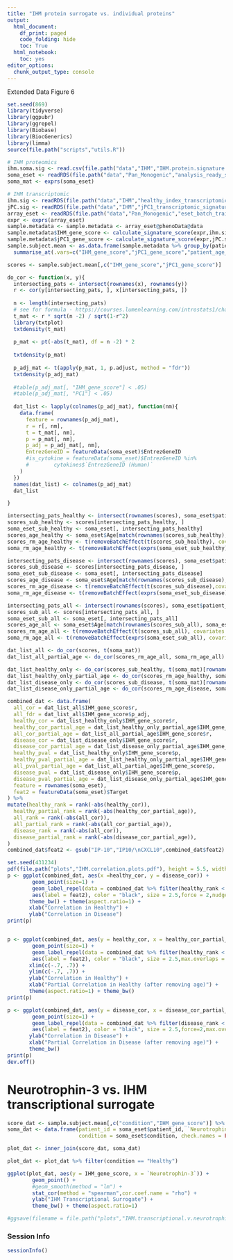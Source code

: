 ---
title: "IHM protein surrogate vs. individual proteins"
output:
  html_document:
    df_print: paged
    code_folding: hide
    toc: True
  html_notebook:
    toc: yes
editor_options:
  chunk_output_type: console
---

Extended Data Figure 6
```{r setup,message=F}
set.seed(869)
library(tidyverse)
library(ggpubr)
library(ggrepel)
library(Biobase)
library(BiocGenerics)
library(limma)
source(file.path("scripts","utils.R"))

# IHM proteomics 
ihm.soma.sig <- read.csv(file.path("data","IHM","IHM.protein.signature.txt"),sep = "\t",strip.white = T,stringsAsFactors = F)
soma_eset <- readRDS(file.path("data","Pan_Monogenic","analysis_ready_subject_level_training_somalogic.rds"))
soma_mat <- exprs(soma_eset)

# IHM transcriptomic
ihm.sig <- readRDS(file.path("data","IHM","healthy_index_transcriptomic_signature_2021_04_19.rds"))
jPC.sig <- readRDS(file.path("data","IHM","jPC1_transcriptomic_signature.rds"))
array_eset <- readRDS(file.path("data","Pan_Monogenic","eset_batch_training.rds"))
expr <- exprs(array_eset)
sample.metadata <- sample.metadata <- array_eset@phenoData@data
sample.metadata$IHM_gene_score <- calculate_signature_score(expr,ihm.sig$positive,ihm.sig$negative)
sample.metadata$jPC1_gene_score <- calculate_signature_score(expr,jPC.sig$positive,jPC.sig$negative)
sample.subject.mean <- as.data.frame(sample.metadata %>% group_by(patient_id,condition,race,gender) %>% 
  summarise_at(.vars=c("IHM_gene_score","jPC1_gene_score","patient_age_at_time_of_blood_draw"),.funs = mean)) %>% column_to_rownames("patient_id")
```

```{r}
scores <- sample.subject.mean[,c("IHM_gene_score","jPC1_gene_score")]

do_cor <- function(x, y){
  intersecting_pats <- intersect(rownames(x), rownames(y))
  r <- cor(y[intersecting_pats, ], x[intersecting_pats, ])
  
  n <- length(intersecting_pats)
  # see for formula - https://courses.lumenlearning.com/introstats1/chapter/testing-the-significance-of-the-correlation-coefficient/#:~:text=The%20p%2Dvalue%20is%20calculated,%E2%88%92%202%201%20%E2%88%92%20r%202%20.
  t_mat <- r * sqrt(n -2) / sqrt(1-r^2)
  library(txtplot)
  txtdensity(t_mat)
  
  p_mat <- pt(-abs(t_mat), df = n -2) * 2
  
  txtdensity(p_mat)
  
  p_adj_mat <- t(apply(p_mat, 1, p.adjust, method = "fdr"))
  txtdensity(p_adj_mat)
  
  #table(p_adj_mat[, "IHM_gene_score"] < .05)
  #table(p_adj_mat[, "PC1"] < .05)
  
  dat_list <- lapply(colnames(p_adj_mat), function(nm){
    data.frame(
      feature = rownames(p_adj_mat),
      r = r[, nm],
      t = t_mat[, nm],
      p = p_mat[, nm],
      p_adj = p_adj_mat[, nm],
      EntrezGeneID = featureData(soma_eset)$EntrezGeneID
      #is_cytokine = featureData(soma_eset)$EntrezGeneID %in% 
      #        cytokines$`EntrezGeneID (Human)`
    )
  })
  names(dat_list) <- colnames(p_adj_mat)
  dat_list

}

intersecting_pats_healthy <- intersect(rownames(scores), soma_eset$patient_id[soma_eset$condition == "Healthy"])
scores_sub_healthy <- scores[intersecting_pats_healthy, ]
soma_eset_sub_healthy <- soma_eset[, intersecting_pats_healthy]
scores_age_healthy <- soma_eset$Age[match(rownames(scores_sub_healthy), soma_eset$patient_id)]
scores_rm_age_healthy <- t(removeBatchEffect(t(scores_sub_healthy), covariates = scores_age_healthy))
soma_rm_age_healthy <- t(removeBatchEffect(exprs(soma_eset_sub_healthy), covariates = soma_eset_sub_healthy$Age))

intersecting_pats_disease <- intersect(rownames(scores), soma_eset$patient_id[soma_eset$condition != "Healthy"])
scores_sub_disease <- scores[intersecting_pats_disease, ]
soma_eset_sub_disease <- soma_eset[, intersecting_pats_disease]
scores_age_disease <- soma_eset$Age[match(rownames(scores_sub_disease), soma_eset$patient_id)]
scores_rm_age_disease <- t(removeBatchEffect(t(scores_sub_disease),covariates = scores_age_disease))
soma_rm_age_disease <- t(removeBatchEffect(exprs(soma_eset_sub_disease), covariates = soma_eset_sub_disease$Age))

intersecting_pats_all <- intersect(rownames(scores), soma_eset$patient_id)
scores_sub_all <- scores[intersecting_pats_all, ]
soma_eset_sub_all <- soma_eset[, intersecting_pats_all]
scores_age_all <- soma_eset$Age[match(rownames(scores_sub_all), soma_eset$patient_id)]
scores_rm_age_all <- t(removeBatchEffect(t(scores_sub_all), covariates = scores_age_all))
soma_rm_age_all <- t(removeBatchEffect(exprs(soma_eset_sub_all), covariates = soma_eset_sub_all$Age))

dat_list_all <- do_cor(scores, t(soma_mat))
dat_list_all_partial_age <- do_cor(scores_rm_age_all, soma_rm_age_all)

dat_list_healthy_only <- do_cor(scores_sub_healthy, t(soma_mat)[rownames(scores_sub_healthy), ])
dat_list_healthy_only_partial_age <- do_cor(scores_rm_age_healthy, soma_rm_age_healthy)
dat_list_disease_only <- do_cor(scores_sub_disease, t(soma_mat)[rownames(scores_sub_disease), ])
dat_list_disease_only_partial_age <- do_cor(scores_rm_age_disease, soma_rm_age_disease)

combined_dat <- data.frame(
  all_cor = dat_list_all$IHM_gene_score$r, 
  all_fdr = dat_list_all$IHM_gene_score$p_adj, 
  healthy_cor = dat_list_healthy_only$IHM_gene_score$r,
  healthy_cor_partial_age = dat_list_healthy_only_partial_age$IHM_gene_score$r,
  all_cor_partial_age = dat_list_all_partial_age$IHM_gene_score$r,
  disease_cor = dat_list_disease_only$IHM_gene_score$r,
  disease_cor_partial_age = dat_list_disease_only_partial_age$IHM_gene_score$r,
  healthy_pval = dat_list_healthy_only$IHM_gene_score$p,
  healthy_pval_partial_age = dat_list_healthy_only_partial_age$IHM_gene_score$p,
  all_pval_partial_age = dat_list_all_partial_age$IHM_gene_score$p,
  disease_pval = dat_list_disease_only$IHM_gene_score$p,
  disease_pval_partial_age = dat_list_disease_only_partial_age$IHM_gene_score$p,
  feature = rownames(soma_eset),
  feat2 = featureData(soma_eset)$Target
) %>%
mutate(healthy_rank = rank(-abs(healthy_cor)),
  healthy_partial_rank = rank(-abs(healthy_cor_partial_age)),
  all_rank = rank(-abs(all_cor)),
  all_partial_rank = rank(-abs(all_cor_partial_age)),
  disease_rank = rank(-abs(all_cor)),
  disease_partial_rank = rank(-abs(disease_cor_partial_age)),
)
combined_dat$feat2 <- gsub("IP-10","IP10/\nCXCL10",combined_dat$feat2)

set.seed(431234)
pdf(file.path("plots","IHM.correlation.plots.pdf"), height = 5.5, width = 5.5)
p <- ggplot(combined_dat, aes(x =healthy_cor, y = disease_cor)) +
        geom_point(size=1) +
        geom_label_repel(data = combined_dat %>% filter(healthy_rank < 20 | disease_rank < 20),
        aes(label = feat2), color = "black", size = 2.5,force = 2,nudge_y = 0.01,max.overlaps = 15) +
       theme_bw() + theme(aspect.ratio=1) +
       xlab("Correlation in Healthy") +
       ylab("Correlation in Disease")
print(p)


p <- ggplot(combined_dat, aes(y = healthy_cor, x = healthy_cor_partial_age)) +
        geom_point(size=1) + 
        geom_label_repel(data = combined_dat %>% filter(healthy_rank < 20 | healthy_partial_rank < 20),
        aes(label = feat2), color = "black", size = 2.5,max.overlaps = 15,force = 2,nudge_y = 0.01) +
       xlim(c(-.7, .7)) + 
       ylim(c(-.7, .7)) + 
       ylab("Correlation in Healthy") +
       xlab("Partial Correlation in Healthy (after removing age)") +
       theme(aspect.ratio=1) + theme_bw()
print(p)

p <- ggplot(combined_dat, aes(y = disease_cor, x = disease_cor_partial_age)) +
        geom_point(size=1) +
        geom_label_repel(data = combined_dat %>% filter(disease_rank < 20 | disease_partial_rank < 20 | feat2 =="IP10/\nCXCL10"),
        aes(label = feat2), color = "black", size = 2.5,force=2,max.overlaps = 15) + theme(aspect.ratio=1) +
       ylab("Correlation in Disease") + 
       xlab("Partial Correlation in Disease (after removing age)") +
       theme_bw()
print(p)
dev.off()
```

# Neurotrophin-3 vs. IHM transcriptional surrogate
```{r neurotrophin}
score_dat <- sample.subject.mean[,c("condition","IHM_gene_score")] %>% tibble::rownames_to_column("patient_id")
soma_dat <- data.frame(patient_id = soma_eset$patient_id, `Neurotrophin-3` = soma_mat["Neurotrophin.3",soma_eset$patient_id], 
                       condition = soma_eset$condition, check.names = FALSE)

plot_dat <- inner_join(score_dat, soma_dat)

plot_dat <- plot_dat %>% filter(condition == "Healthy")

ggplot(plot_dat, aes(y = IHM_gene_score, x = `Neurotrophin-3`)) +
        geom_point() +
        #geom_smooth(method = "lm") +
        stat_cor(method = "spearman",cor.coef.name = "rho") +
        ylab("IHM Transcriptional Surrogate") +
        theme_bw() + theme(aspect.ratio=1)

#ggsave(filename = file.path("plots","IHM.transcriptional.v.neurotrophin.pdf"), height = 3, width = 3)
```

### Session Info
```{r session}
sessionInfo()
```